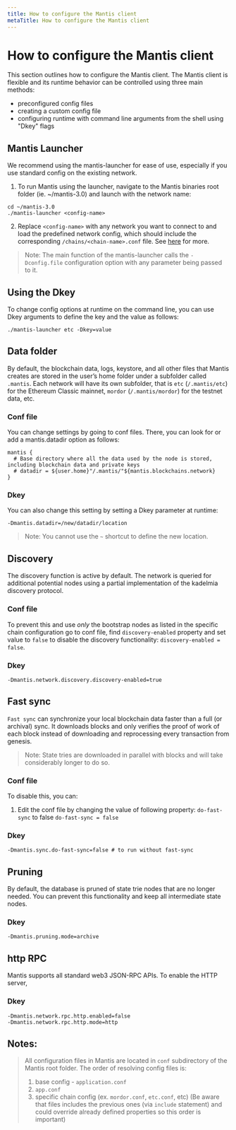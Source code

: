 ```yaml
---
title: How to configure the Mantis client
metaTitle: How to configure the Mantis client
---
```


# How to configure the Mantis client

This section outlines how to configure the Mantis client. The Mantis client is flexible and its runtime behavior can be controlled using three main methods:

 - preconfigured config files
 - creating a custom config file
 - configuring runtime with command line arguments from the shell using "Dkey" flags

## Mantis Launcher

We recommend using the mantis-launcher for ease of use, especially if you use standard config on the existing network.

1. To run Mantis using the launcher, navigate to the Mantis binaries root folder (ie. ~/mantis-3.0) and launch with the network name:

```
cd ~/mantis-3.0
./mantis-launcher <config-name>
```

2. Replace `<config-name>` with any network you want to connect to and load the predefined network config, which should include the corresponding `/chains/<chain-name>.conf` file. See [here](https://github.com/input-output-hk/mantis/blob/develop/src/main/resources/application.conf#L284) for more.

> Note: The main function of the mantis-launcher calls the `-Dconfig.file` configuration option with any parameter being passed to it.

## Using the Dkey

To change config options at runtime on the command line, you can use Dkey arguments to define the key and the value as follows:

```
./mantis-launcher etc -Dkey=value
```

## Data folder

By default, the blockchain data, logs, keystore, and all other files that Mantis creates are stored in the user’s home folder under a subfolder called `.mantis`. Each network will have its own subfolder, that is `etc` (`/.mantis/etc`) for the Ethereum Classic mainnet, `mordor` (`/.mantis/mordor`) for the testnet data, etc.

### Conf file

You can change settings by going to conf files. There, you can look for or add a mantis.datadir option as follows:

```
mantis {
  # Base directory where all the data used by the node is stored, including blockchain data and private keys
  # datadir = ${user.home}"/.mantis/"${mantis.blockchains.network}
}
```

### Dkey

You can also change this setting by setting a Dkey parameter at runtime:

```
-Dmantis.datadir=/new/datadir/location
```

> Note: You cannot use the `~` shortcut to define the new location.

## Discovery

The discovery function is active by default. The network is queried for additional potential nodes using a partial implementation of the kadelmia discovery protocol.

### Conf file

To prevent this and use *only* the bootstrap nodes as listed in the specific chain configuration go to conf file, find `discovery-enabled` property and set value to `false` to disable the discovery functionality:
`discovery-enabled = false`.

### Dkey
```
-Dmantis.network.discovery.discovery-enabled=true
```

## Fast sync

`Fast sync` can synchronize your local blockchain data faster than a full (or archival) sync. It downloads blocks and only verifies the proof of work of each block instead of downloading and reprocessing every transaction from genesis.

> Note: State tries are downloaded in parallel with blocks and will take considerably longer to do so.

### Conf file
To disable this, you can:

1. Edit the conf file by changing the value of following property: `do-fast-sync` to false
`do-fast-sync = false`

### Dkey
```
-Dmantis.sync.do-fast-sync=false # to run without fast-sync
```

## Pruning

By default, the database is pruned of state trie nodes that are no longer needed. You can prevent this functionality and keep all intermediate state nodes.


### Dkey
```
-Dmantis.pruning.mode=archive
```

## http RPC
Mantis supports all standard web3 JSON-RPC APIs.
To enable the HTTP server,

### Dkey
```
-Dmantis.network.rpc.http.enabled=false
-Dmantis.network.rpc.http.mode=http
```

## Notes:

> All configuration files in Mantis are located in `conf` subdirectory of the Mantis root folder.
> The order of resolving config files is:
>  1. base config - `application.conf`
>  2. `app.conf`
>  3. specific chain config (ex. `mordor.conf`, `etc.conf`, etc)
> (Be aware that files includes the previous ones (via `include` statement) and could override already defined properties so this order is important)

